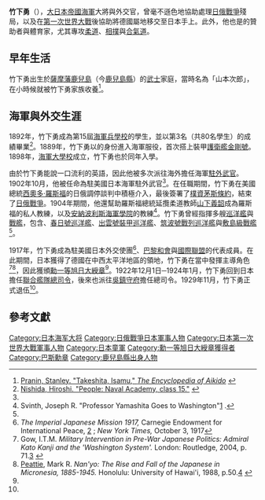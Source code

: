 {{Infobox military person
|name=竹下勇
|birth_date={{birth date|1869|12|4}}
|death_date= {{Death date and age|1949|7|1|1869|12|4|df=Yes}}
|birth_place=日本[[薩摩藩|薩摩藩]][[鹿兒島縣|鹿兒島]]
|death_place=日本[[東京|東京]]
|image= Isamu Takeshita.jpg
|caption=
|nickname=
|allegiance=[[大日本帝國|大日本帝國]]
|branch={{navy|Empire of Japan}}
|serviceyears=1889－1929年
|rank=[[海軍大將|大將]] 
|commands=
|unit=
|battles=[[日俄戰爭|日俄戰爭]]、[[第一次世界大戰|第一次世界大戰]]
|awards= [[勳一等旭日大綬章|勳一等旭日大綬章]]
|family=
|laterwork=
}}

'''竹下勇'''（{{bd|1869年|12月4日|1949年|7月1日}}），[[大日本帝國海軍|大日本帝國海軍]]大將與外交官，曾毫不遜色地協助處理[[日俄戰爭|日俄戰爭]]殘局，以及在[[第一次世界大戰|第一次世界大戰]]後協助將德國屬地移交至日本手上。此外，他也是{{link-en|日本武術|Japanese martial arts}}的贊助者與體育家，尤其專攻[[柔道|柔道]]、[[相撲|相撲]]與[[合氣道|合氣道]]。

==早年生活==
竹下勇出生於[[薩摩藩|薩摩藩]][[鹿兒島縣|鹿兒島]]（今[[鹿兒島縣|鹿兒島縣]]）的[[武士_(日本)|武士]]家庭，當時名為「山本次郎」，在小時候就被竹下勇家族收養<ref name="pranin">[http://www.aikidojournal.com/encyclopedia.php?entryID=669 Pranin, Stanley. "Takeshita, Isamu," ''The Encyclopedia of Aikido''] {{webarchive|url=https://web.archive.org/web/20071013160722/http://www.aikidojournal.com/encyclopedia.php?entryID=669 |date=2007-10-13 }}</ref>。

==海軍與外交生涯==
1892年，竹下勇成為第15屆[[海軍兵學校|海軍兵學校]]的學生，並以第3名（共80名學生）的成績畢業<ref name="nishida">[http://homepage2.nifty.com/nishidah/e/index.htm Nishida, Hiroshi. "People: Naval Academy, class 15."] {{WebCite|url=https://www.webcitation.org/6CK2eLt0f?url=http://homepage2.nifty.com/nishidah/e/index.htm |date=2012年11月20日 |dateformat= }}</ref>。1889年，竹下勇以{{link-en|海軍軍校學生|Midshipman}}的身份進入海軍服役，首次搭上裝甲[[護衛艦|護衛艦]][[金剛號巡洋艦|金剛號]]。1898年，[[海軍大學校|海軍大學校]]成立，竹下勇也於同年入學。

由於竹下勇能說一口流利的英語，因此他被多次派往海外擔任海軍[[駐外武官|駐外武官]]。1902年10月，他被任命為駐美國日本海軍駐外武官<ref name="nishida"/>。在任職期間，竹下勇在美國總統[[西奧多·羅斯福|西奧多·羅斯福]]的日俄調停談判中積極介入，最後簽署了[[樸資茅斯條約|樸資茅斯條約]]，結束了[[日俄戰爭|日俄戰爭]]。1904年期間，他還幫助羅斯福總統延攬柔道教師[[山下義韶|山下義韶]]成為羅斯福的私人教練，以及[[安納波利斯海軍學院|安納波利斯海軍學院]]的教練<ref>Svinth, Joseph R. "Professor Yamashita Goes to Washington"[http://ejmas.com/jcs/jcsart_svinth1_1000.htm] {{Wayback|url=http://ejmas.com/jcs/jcsart_svinth1_1000.htm |date=20160629093940 }}.</ref>。竹下勇曾經指揮多艘[[巡洋艦|巡洋艦]]與[[戰艦|戰艦]]，包含{{link-en|須磨號巡洋艦|Japanese cruiser Suma}}、[[春日號巡洋艦|春日號巡洋艦]]、[[出雲號裝甲巡洋艦|出雲號裝甲巡洋艦]]、[[筑波號戰列巡洋艦|筑波號戰列巡洋艦]]與[[敷島級戰艦|敷島級戰艦]]<ref name="nishida"/>。

1917年，竹下勇成為駐美國日本外交使團<ref>''The Imperial Japanese Mission 1917,'' Carnegie Endowment for International Peace, [http://net.lib.byu.edu/~rdh7/wwi/comment/japanvisit/JapanC10.htm] {{Wayback|url=http://net.lib.byu.edu/~rdh7/wwi/comment/japanvisit/JapanC10.htm |date=20070601155104 }}; ''New York Times,'' October 3, 1917</ref>、[[巴黎和會_(1919年)|巴黎和會]]與[[國際聯盟|國際聯盟]]的代表成員。在此期間，日本獲得了德國在中西太平洋地區的領地，竹下勇在當中發揮主導角色<ref>Gow, I.T.M. ''Military Intervention in Pre-War Japanese Politics: Admiral Kato Kanji and the 'Washington System'.'' London: Routledge, 2004, p. 71.[http://books.google.com/books?id=VlZYAMPrC9wC&pg=PA76&lpg=PA76&dq=%22league+of+nations%22+takeshita+admiral&source=web&ots=GBuE2immOl&sig=MzUKaan2AZmSAkpRichRIsy3IVs#PPA77,M1] {{Wayback|url=http://books.google.com/books?id=VlZYAMPrC9wC&pg=PA76&lpg=PA76&dq=%22league+of+nations%22+takeshita+admiral&source=web&ots=GBuE2immOl&sig=MzUKaan2AZmSAkpRichRIsy3IVs#PPA77,M1 |date=20121110163606 }}</ref><ref>[[Mark_Peattie|Peattie]], Mark R. ''Nan'yo: The Rise and Fall of the Japanese in Micronesia, 1885-1945.'' Honolulu: University of Hawai'i, 1988, p.50.[http://books.google.com/books?id=DHxdSkoo4AMC&pg=RA1-PA50&lpg=RA1-PA50&dq=%22league+of+nations%22+takeshita+admiral&source=web&ots=8YtN9bsHeu&sig=Xa2bplPlqJ-q8s7UNwkI1J2x7Zc] {{Wayback|url=http://books.google.com/books?id=DHxdSkoo4AMC&pg=RA1-PA50&lpg=RA1-PA50&dq=%22league+of+nations%22+takeshita+admiral&source=web&ots=8YtN9bsHeu&sig=Xa2bplPlqJ-q8s7UNwkI1J2x7Zc |date=20121110163622 }}</ref>，因此獲頒[[勳一等旭日大綬章|勳一等旭日大綬章]]<ref name="pranin"/>。1922年12月1日─1924年1月，竹下勇回到日本擔任[[聯合艦隊|聯合艦隊]][[總司令|總司令]]，後來也派往[[吳鎮守府|吳鎮守府]]擔任總司令。1929年11月，竹下勇正式退伍<ref name="nishida"/>。

==參考文獻==
{{reflist}}

{{s-start}}
{{succession box |title= [[日本童軍總會|日本童軍總會總領袖]] |before=[[後藤新平|後藤新平]] |after={{link-en|三島通陽|Mishima Michiharu}} |years=1937年─1945年}}
{{s-sports}}
{{succession box |title= [[日本相撲協會|日本相撲協會主席]] |before=廣瀨正德 |after={{link-en|常之花寬市|Tsunenohana Kan'ichi}}  |years=1939年─1944年}}
{{s-end}}

{{日本海軍大將}}
{{Authority control}}
{{DEFAULTSORT:Takeshita Isao}}
[[Category:日本海军大将|Category:日本海军大将]]
[[Category:日俄戰爭日本軍事人物|Category:日俄戰爭日本軍事人物]]
[[Category:日本第一次世界大戰軍事人物|Category:日本第一次世界大戰軍事人物]]
[[Category:日本童軍|Category:日本童軍]]
[[Category:勳一等旭日大綬章獲得者|Category:勳一等旭日大綬章獲得者]]
[[Category:巴斯勳章|Category:巴斯勳章]]
[[Category:鹿兒島縣出身人物|Category:鹿兒島縣出身人物]]